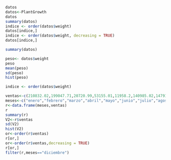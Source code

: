 ```r
datos
datos<-PlantGrowth
datos
summary(datos)
indice <- order(datos$weight)
datos[indice,]
indice <- order(datos$weight, decreasing = TRUE)
datos[indice,]
```

```r
summary(datos)
```
```r
peso<- datos$weight
peso
mean(peso)
sd(peso)
hist(peso)
```

```r
indice <- order(datos$weight)

```

```r
ventas<-c(210832.02,199047.71,20720.99,53155.01,11958.2,140985.02,147918.46,	36761.25,55586.07,55764.67,65655.08,184904.29)
meses<-c("enero","febrero","marzo","abril","mayo","junio","julio","agosto","septiembre","octubre","noviembre","diciembre")
r<-data.frame(meses,ventas)
r
summary(r)
V2<-r$ventas
sd(V2)
hist(V2)
or<-order(r$ventas)
r[or,]
or<-order(r$ventas,decreasing = TRUE)
r[or,]
filter(r,meses=="diciembre")
```
















